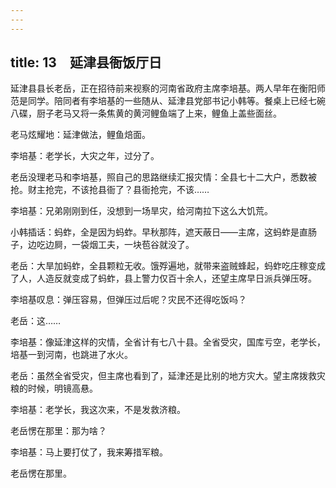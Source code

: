 ```yaml
---
---
---
```

title: 13　延津县衙饭厅日
---




延津县县长老岳，正在招待前来视察的河南省政府主席李培基。两人早年在衡阳师范是同学。陪同者有李培基的一些随从、延津县党部书记小韩等。餐桌上已经七碗八碟，厨子老马又将一条焦黄的黄河鲤鱼端了上来，鲤鱼上盖些面丝。

老马炫耀地：延津做法，鲤鱼焙面。

李培基：老学长，大灾之年，过分了。

老岳没理老马和李培基，照自己的思路继续汇报灾情：全县七十二大户，悉数被抢。财主抢完，不该抢县衙了？县衙抢完，不该……

李培基：兄弟刚刚到任，没想到一场旱灾，给河南拉下这么大饥荒。

小韩插话：蚂蚱，全是因为蚂蚱。早秋那阵，遮天蔽日——主席，这蚂蚱是直肠子，边吃边屙，一袋烟工夫，一块苞谷就没了。

老岳：大旱加蚂蚱，全县颗粒无收。饿殍遍地，就带来盗贼蜂起，蚂蚱吃庄稼变成了人，人造反就变成了蚂蚱，县上警力仅百十余人，还望主席早日派兵弹压呀。

李培基叹息：弹压容易，但弹压过后呢？灾民不还得吃饭吗？

老岳：这……

李培基：像延津这样的灾情，全省计有七八十县。全省受灾，国库亏空，老学长，培基一到河南，也跳进了水火。

老岳：虽然全省受灾，但主席也看到了，延津还是比别的地方灾大。望主席拨救灾粮的时候，明镜高悬。

李培基：老学长，我这次来，不是发救济粮。

老岳愣在那里：那为啥？

李培基：马上要打仗了，我来筹措军粮。

老岳愣在那里。